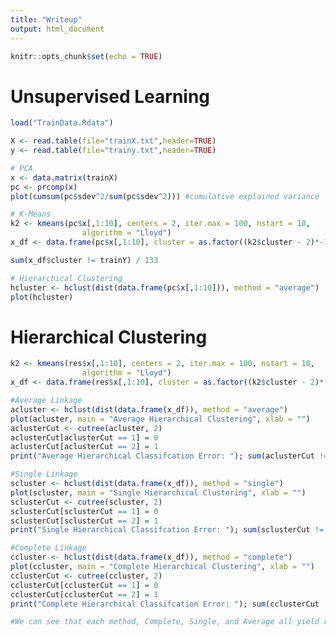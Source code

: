 ```yaml
---
title: "Writeup"
output: html_document
---
```


```r
knitr::opts_chunk$set(echo = TRUE)
```

# Unsupervised Learning

```r
load("TrainData.Rdata")

X <- read.table(file="trainX.txt",header=TRUE)
y <- read.table(file="trainy.txt",header=TRUE)

# PCA
x <- data.matrix(trainX)
pc <- prcomp(x)
plot(cumsum(pc$sdev^2/sum(pc$sdev^2))) #cumulative explained variance

# K-Means
k2 <- kmeans(pc$x[,1:10], centers = 2, iter.max = 100, nstart = 10, 
                algorithm = "Lloyd")
x_df <- data.frame(pc$x[,1:10], cluster = as.factor((k2$cluster - 2)*-1))

sum(x_df$cluster != trainY) / 133

# Hierarchical Clustering
hcluster <- hclust(dist(data.frame(pc$x[,1:10])), method = "average")
plot(hcluster)
```

# Hierarchical Clustering

```r
k2 <- kmeans(res$x[,1:10], centers = 2, iter.max = 100, nstart = 10, 
                algorithm = "Lloyd")
x_df <- data.frame(res$x[,1:10], cluster = as.factor((k2$cluster - 2)*-1))

#Average Linkage
acluster <- hclust(dist(data.frame(x_df)), method = "average")
plot(acluster, main = "Average Hierarchical Clustering", xlab = "")
aclusterCut <- cutree(acluster, 2)
aclusterCut[aclusterCut == 1] = 0
aclusterCut[aclusterCut == 2] = 1
print("Average Hierarchical Classifcation Error: "); sum(aclusterCut != trainY) / 133

#Single Linkage
scluster <- hclust(dist(data.frame(x_df)), method = "single")
plot(scluster, main = "Single Hierarchical Clustering", xlab = "")
sclusterCut <- cutree(scluster, 2)
sclusterCut[sclusterCut == 1] = 0
sclusterCut[sclusterCut == 2] = 1
print("Single Hierarchical Classifcation Error: "); sum(sclusterCut != trainY) / 133

#Complete Linkage
ccluster <- hclust(dist(data.frame(x_df)), method = "complete")
plot(ccluster, main = "Complete Hierarchical Clustering", xlab = "")
cclusterCut <- cutree(ccluster, 2)
cclusterCut[cclusterCut == 1] = 0
cclusterCut[cclusterCut == 2] = 1
print("Complete Hierarchical Classifcation Error: "); sum(cclusterCut != trainY) / 133

#We can see that each method, Complete, Single, and Average all yield rather similar results. The branches have poor distribution, so cutting at small levels like 3 would give wildly inconsistent groupings, with one group with few elements and another with many. However, this does not necessarily mean this clustering method would be inappropriate for this context. Taking a closer look at the errors, we see that the classification errors are actually somewhat low. Average linkage has the lowest error, while single has the highest error. With an error of ~12.8%, average hierarchical clustering is a viable method for this problem. 
```